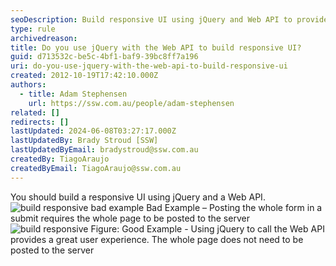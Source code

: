 ```yaml
---
seoDescription: Build responsive UI using jQuery and Web API to provide seamless user experiences.
type: rule
archivedreason:
title: Do you use jQuery with the Web API to build responsive UI?
guid: d713532c-be5c-4bf1-baf9-39bc8ff7a196
uri: do-you-use-jquery-with-the-web-api-to-build-responsive-ui
created: 2012-10-19T17:42:10.000Z
authors:
  - title: Adam Stephensen
    url: https://ssw.com.au/people/adam-stephensen
related: []
redirects: []
lastUpdated: 2024-06-08T03:27:17.000Z
lastUpdatedBy: Brady Stroud [SSW]
lastUpdatedByEmail: bradystroud@ssw.com.au
createdBy: TiagoAraujo
createdByEmail: TiagoAraujo@ssw.com.au
---
```


You should build a responsive UI using jQuery and a Web API.
![build responsive bad example](build-responsive-bad.jpg) Bad Example – Posting the whole form in a submit requires the whole page to be posted to the server ![build responsive](build-responsive-good.jpg) Figure: Good Example - Using jQuery to call the Web API provides a great user experience. The whole page does not need to be posted to the server
